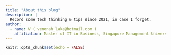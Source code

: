 ```yaml
---
title: "About this blog"
description: |
  Record some tech thinking & tips since 2021, in case I forget. 
author:
  - name: V ( venonah_lake@hotmail.com ) 
    affiliation: Master of IT in Business, Singapore Management University
---
```


```r
knitr::opts_chunk$set(echo = FALSE)
```
